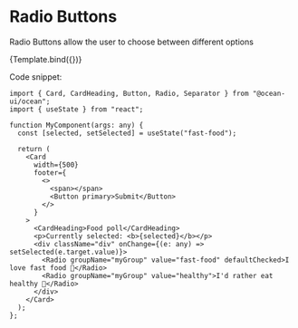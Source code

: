 
<Meta title="MDX/Radio" component={Radio} />

# Radio Buttons
Radio Buttons allow the user to choose between different options

<Canvas>
  <Story
    name="Default"
  >
    {Template.bind({})}
  </Story>
</Canvas>

Code snippet:

```tsx
import { Card, CardHeading, Button, Radio, Separator } from "@ocean-ui/ocean";
import { useState } from "react";

function MyComponent(args: any) {
  const [selected, setSelected] = useState("fast-food");

  return (
    <Card
      width={500}
      footer={
        <>
          <span></span>
          <Button primary>Submit</Button>
        </>
      }
    >
      <CardHeading>Food poll</CardHeading>
      <p>Currently selected: <b>{selected}</b></p>
      <div className="div" onChange={(e: any) => setSelected(e.target.value)}>
        <Radio groupName="myGroup" value="fast-food" defaultChecked>I love fast food 🍟</Radio>
        <Radio groupName="myGroup" value="healthy">I'd rather eat healthy 🥗</Radio>
      </div>
    </Card>
  );
};
```